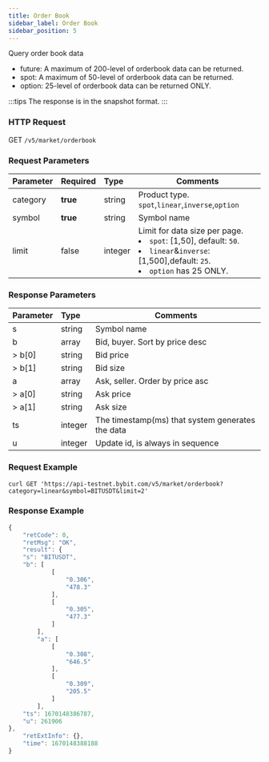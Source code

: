 ```yaml
---
title: Order Book
sidebar_label: Order Book
sidebar_position: 5
---
```


Query order book data
* future: A maximum of 200-level of orderbook data can be returned.
* spot: A maximum of 50-level of orderbook data can be returned.
* option: 25-level of orderbook data can be returned ONLY.

:::tips
The response is in the snapshot format.
:::

### HTTP Request
GET `/v5/market/orderbook`

### Request Parameters
| Parameter | Required | Type | Comments|
|:----- |:-------|:-----|------ |
|category |**true** |string |Product type. `spot`,`linear`,`inverse`,`option` |
|symbol |**true** |string |Symbol name|
|limit |false |integer |Limit for data size per page.<li>`spot`: [1,50], default: `50`.</li><li>`linear`&`inverse`: [1,500],default: `25`.</li><li>`option` has 25 ONLY.</li>|

### Response Parameters
| Parameter | Type | Comments|
|:----- |:-----|----- |
|s |string |Symbol name |
|b |array |Bid, buyer. Sort by price desc |
|> b[0] |string |Bid price |
|> b[1] |string |Bid size |
|a |array |Ask, seller. Order by price asc |
|> a[0] |string |Ask price |
|> a[1] |string |Ask size |
|ts |integer |The timestamp(ms) that system generates the data |
|u |integer |Update id, is always in sequence |

### Request Example

<Tabs>
<TabItem value="console" label="Console">

```http
curl GET 'https://api-testnet.bybit.com/v5/market/orderbook?category=linear&symbol=BITUSDT&limit=2'
```

</TabItem>
</Tabs>

### Response Example

<Tabs>
<TabItem value="js linear" label="linear">

```javascript
{
    "retCode": 0,
    "retMsg": "OK",
    "result": {
    "s": "BITUSDT",
    "b": [
            [
                "0.306",
                "478.3"
            ],
            [
                "0.305",
                "477.3"
            ]
        ],
        "a": [
            [
                "0.308",
                "646.5"
            ],
            [
                "0.309",
                "205.5"
            ]
        ],
    "ts": 1670148386787,
    "u": 261906
},
    "retExtInfo": {},
    "time": 1670148388188
}
```
</TabItem>
</Tabs>